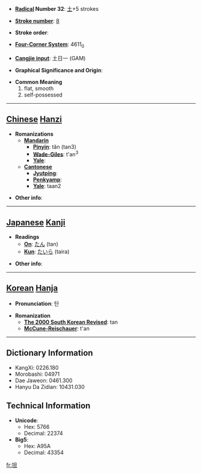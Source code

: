 * '''[[Wiktionary:Chinese radical index| Radical]] Number 32''': [[Wiktionary:Chinese radical index 土|土]]+5 strokes

* '''[[Wiktionary:Chinese total strokes index|Stroke number]]''': [[Wiktionary:Chinese total strokes index 8|8]]

* '''Stroke order''': 

* '''[[Wiktionary:Chinese four corner index|Four-Corner System]]''': 4611<sub>0</sub>

* '''[[Wiktionary:Chinese Cangjie index|Cangjie input]]''': 土日一 (GAM)

* '''Graphical Significance and Origin''': 

* '''Common Meaning'''
*#flat, smooth
*# self-possessed


----

== [[Chinese]] [[Hanzi]] ==

* '''Romanizations'''
** '''[[Mandarin]]'''
*** '''[[Pinyin]]''': tǎn (tan3)
*** '''[[Wade-Giles]]''': t'an<sup>3</sup>
*** '''[[Yale]]''': 
** '''[[Cantonese]]'''
*** '''[[Jyutping]]''':
*** '''[[Penkyamp]]''': 
*** '''[[Yale]]''': taan2

* '''Other info''': 

----

== [[Japanese]] [[Kanji]] ==

* '''Readings'''
** '''[[On]]''': [[たん]] (tan)
** '''[[Kun]]''': [[たいら]] (taira)

* '''Other info''':  

----

== [[Korean]] [[Hanja]] ==

* '''Pronunciation''': 탄

* '''Romanization'''
** '''[[The 2000 South Korean Revised Romanization|The 2000 South Korean Revised]]''': tan
** '''[[McCune-Reischauer]]''': t'an

----

== Dictionary Information ==

* KangXi: 0226.180
* Morobashi: 04971
* Dae Jaweon: 0461.300
* Hanyu Da Zidian: 10431.030

== Technical Information ==

* '''Unicode''':
** Hex: 5766
** Decimal: 22374
* '''Big5''':
** Hex: A95A
** Decimal: 43354

[[fr:坦]]